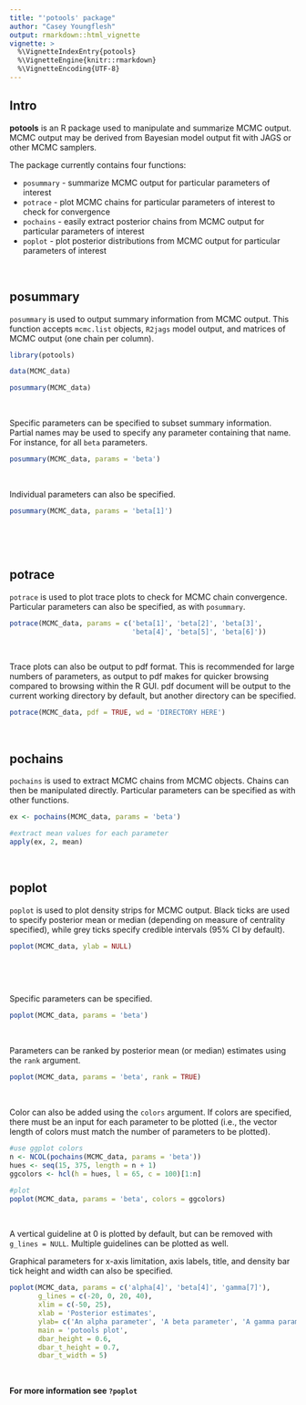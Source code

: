 ---
title: "'potools' package"
author: "Casey Youngflesh"
output: rmarkdown::html_vignette
vignette: >
  %\VignetteIndexEntry{potools}
  %\VignetteEngine{knitr::rmarkdown}
  %\VignetteEncoding{UTF-8}
---

## Intro

**potools** is an R package used to manipulate and summarize MCMC output. MCMC output may be derived from Bayesian model output fit with JAGS or other MCMC samplers.

The package currently contains four functions:

- `posummary` - summarize MCMC output for particular parameters of interest
- `potrace` - plot MCMC chains for particular parameters of interest to check for convergence
- `pochains` - easily extract posterior chains from MCMC output for particular parameters of interest
- `poplot` - plot posterior distributions from MCMC output for particular parameters of interest

&nbsp;


## posummary

`posummary` is used to output summary information from MCMC output. This function accepts `mcmc.list` objects, `R2jags` model output, and matrices of MCMC output (one chain per column).

```{r, message=FALSE}
library(potools)

data(MCMC_data)

posummary(MCMC_data)
```

&nbsp;

Specific parameters can be specified to subset summary information. Partial names may be used to specify any parameter containing that name. For instance, for all `beta` parameters.

```{r}
posummary(MCMC_data, params = 'beta')
```

&nbsp;

Individual parameters can also be specified.

```{r}
posummary(MCMC_data, params = 'beta[1]')
```

&nbsp;

&nbsp;

## potrace

`potrace` is used to plot trace plots to check for MCMC chain convergence. Particular parameters can also be specified, as with `posummary`.

```{r, fig.width=5, fig.height=6}
potrace(MCMC_data, params = c('beta[1]', 'beta[2]', 'beta[3]', 
                              'beta[4]', 'beta[5]', 'beta[6]'))
```

&nbsp;


Trace plots can also be output to pdf format. This is recommended for large numbers of parameters, as output to pdf makes for quicker browsing compared to browsing within the R GUI. pdf document will be output to the current working directory by default, but another directory can be specified.

```{r, eval=FALSE}
potrace(MCMC_data, pdf = TRUE, wd = 'DIRECTORY HERE')
```

&nbsp;


## pochains

`pochains` is used to extract MCMC chains from MCMC objects. Chains can then be manipulated directly. Particular parameters can be specified as with other functions.

```{r}
ex <- pochains(MCMC_data, params = 'beta')

#extract mean values for each parameter
apply(ex, 2, mean)
```

&nbsp;


## poplot

`poplot` is used to plot density strips for MCMC output. Black ticks are used to specify posterior mean or median (depending on measure of centrality specified), while grey ticks specify credible intervals (95% CI by default).

```{r, fig.width=5, fig.height=6}
poplot(MCMC_data, ylab = NULL)
```

&nbsp;

&nbsp;

Specific parameters can be specified.

```{r, fig.width=5, fig.height=6}
poplot(MCMC_data, params = 'beta')
```

&nbsp;


Parameters can be ranked by posterior mean (or median) estimates using the `rank` argument.

```{r, fig.width=5, fig.height=6}
poplot(MCMC_data, params = 'beta', rank = TRUE)
```


&nbsp;

Color can also be added using the `colors` argument. If colors are specified, there must be an input for each parameter to be plotted (i.e., the vector length of colors must match the number of parameters to be plotted).

```{r, fig.width=5, fig.height=6}
#use ggplot colors
n <- NCOL(pochains(MCMC_data, params = 'beta'))
hues <- seq(15, 375, length = n + 1)
ggcolors <- hcl(h = hues, l = 65, c = 100)[1:n]

#plot
poplot(MCMC_data, params = 'beta', colors = ggcolors)
```


&nbsp;

A vertical guideline at 0 is plotted by default, but can be removed with `g_lines = NULL`. Multiple guidelines can be plotted as well.

Graphical parameters for x-axis limitation, axis labels, title, and density bar tick height and width can also be specified.

```{r, fig.width=5, fig.height=6}
poplot(MCMC_data, params = c('alpha[4]', 'beta[4]', 'gamma[7]'), 
       g_lines = c(-20, 0, 20, 40),
       xlim = c(-50, 25),
       xlab = 'Posterior estimates',
       ylab= c('An alpha parameter', 'A beta parameter', 'A gamma parameter'), 
       main = 'potools plot',
       dbar_height = 0.6,
       dbar_t_height = 0.7,
       dbar_t_width = 5)
```


&nbsp;

**For more information see `?poplot`**

&nbsp;

&nbsp;
